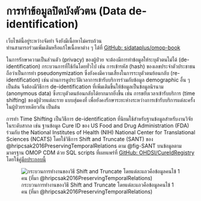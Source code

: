 # การทำข้อมูลปิดบังตัวตน (Data de-identification) {#sec-data-deidentification}

:::{.callout-warning}
เว็บไซต์นี้อยู่ระหว่างจัดทำ จึงยังมีเนื้อหาไม่ครบถ้วน   
ท่านสามารถร่วมเพิ่มเติมหรือแก้ไขเนื้อหาต่าง ๆ ได้ที่ [GitHub: sidataplus/omop-book](https://github.com/sidataplus/omop-book) 
:::

ในการรักษาความเป็นส่วนตัว (privacy) ของผู้ป่วย จะต้องมีการทำข้อมูลให้ระบุตัวตนไม่ได้ (de-identification) กระบวนการที่ใช้กันโดยทั่วไป เช่น การเข้ารหัส (hash) ของเลขประจำตัวประชาชน ถือว่าเป็นการทำ pseudonymization ซึ่งยังคงมีความเสี่ยงในการระบุตัวตนย้อนกลับ (re-identification) เช่น ผ่านการดูประวัติเวลาการเข้ารับบริการร่วมกับข้อมูล demographic อื่น ๆ เป็นต้น จึงต้องมีวิธีการ de-identification ที่เพิ่มเติมขึ้นให้ข้อมูลเป็นข้อมูลนิรนาม (anonymous data) ซึ่งระบุตัวตนย้อนกลับได้ยากมากยิ่งขึ้น เช่น การขยับเวลาเข้ารับบริการ (time shifting) ของผู้ป่วยแต่ละราย แบบสุ่มคงที่ เพื่อยังคงรักษาระยะห่างระหว่างการเข้ารับบริการแต่ละครั้งในผู้ป่วยรายเดียวกัน เป็นต้น

การทำ Time Shifting เป็นวิธีการ de-identification ที่นิยมใช้สำหรับฐานข้อมูลสำหรับงานวิจัยในระดับสากล เช่น ฐานข้อมูล Cure ID ของ US Food and Drug Administration (FDA) ร่วมกับ the National Institutes of Health (NIH) National Center for Translational Sciences (NCATS) โดยใช้วิธีการ Shift and Truncate (SANT) ของ @hripcsak2016PreservingTemporalRelations ตาม @fig-SANT บนข้อมูลตามมาตรฐาน OMOP CDM ด้วย SQL scripts ที่เผยแพร่ที่ [GitHub: OHDSI/CureIdRegistry](https://github.com/OHDSI/CureIdRegistry/tree/main/Cohort%20curation%20scripts) โดยใช้[คู่มือประกอบนี้](https://cureid.github.io/#omop-cohort-creation-and-de-identification-guide) 

![กระบวนการทำงานของวิธี Shift and Truncate โดยแต่ละแถวคือข้อมูลคนไข้ 1 คน (ที่มา @hripcsak2016PreservingTemporalRelations)](img/deidentification-SANT.png){#fig-SANT}